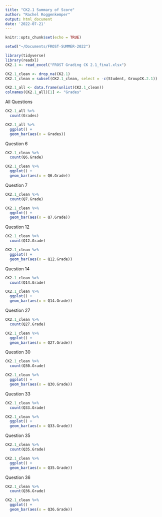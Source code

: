 ```yaml
---
title: "CK2.1 Summary of Score"
author: "Rachel Roggenkemper"
output: html_document
date: '2022-07-21'
---
```


```r
knitr::opts_chunk$set(echo = TRUE)
```

```r
setwd("~/Documents/FROST-SUMMER-2022")

library(tidyverse)
library(readxl)  
CK2.1 <- read_excel("FROST Grading CK 2.1_final.xlsx")
```

```r
CK2.1_clean <- drop_na(CK2.1)
CK2.1_clean = subset(CK2.1_clean, select = -c(Student, GroupCK.2.1))
```

```r
CK2.1_all <- data.frame(unlist(CK2.1_clean))
colnames(CK2.1_all)[1] <- "Grades"
```


All Questions 
```r
CK2.1_all %>%
  count(Grades)
```

```r
CK2.1_all %>%
  ggplot() +
  geom_bar(aes(x = Grades))
```


Question 6
```r
CK2.1_clean %>%
  count(Q6.Grade)
```

```r
CK2.1_clean %>%
  ggplot() +
  geom_bar(aes(x = Q6.Grade))
```


Question 7
```r
CK2.1_clean %>%
  count(Q7.Grade)
```

```r
CK2.1_clean %>%
  ggplot() +
  geom_bar(aes(x = Q7.Grade))
```


Question 12
```r
CK2.1_clean %>%
  count(Q12.Grade)
```

```r
CK2.1_clean %>%
  ggplot() +
  geom_bar(aes(x = Q12.Grade))
```


Question 14
```r
CK2.1_clean %>%
  count(Q14.Grade)
```

```r
CK2.1_clean %>%
  ggplot() +
  geom_bar(aes(x = Q14.Grade))
```


Question 27
```r
CK2.1_clean %>%
  count(Q27.Grade)
```

```r
CK2.1_clean %>%
  ggplot() +
  geom_bar(aes(x = Q27.Grade))
```


Question 30
```r
CK2.1_clean %>%
  count(Q30.Grade)
```

```r
CK2.1_clean %>%
  ggplot() +
  geom_bar(aes(x = Q30.Grade))
```


Question 33
```r
CK2.1_clean %>%
  count(Q33.Grade)
```

```r
CK2.1_clean %>%
  ggplot() +
  geom_bar(aes(x = Q33.Grade))
```


Question 35
```r
CK2.1_clean %>%
  count(Q35.Grade)
```

```r
CK2.1_clean %>%
  ggplot() +
  geom_bar(aes(x = Q35.Grade))
```


Question 36
```r
CK2.1_clean %>%
  count(Q36.Grade)
```

```r
CK2.1_clean %>%
  ggplot() +
  geom_bar(aes(x = Q36.Grade))
```

